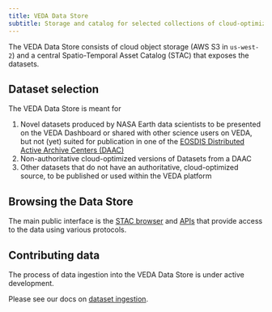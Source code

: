 ```yaml
---
title: VEDA Data Store
subtitle: Storage and catalog for selected collections of cloud-optimized Earth data
---
```


The VEDA Data Store consists of cloud object storage (AWS S3 in `us-west-2`) and a central Spatio-Temporal Asset Catalog (STAC) that exposes the datasets.


## Dataset selection

The VEDA Data Store is meant for

1. Novel datasets produced by NASA Earth data scientists to be presented on the VEDA Dashboard or shared with other science users on VEDA, but not (yet) suited for publication in one of the [EOSDIS Distributed Active Archive Centers (DAAC)](https://www.earthdata.nasa.gov/eosdis/daacs)
2. Non-authoritative cloud-optimized versions of Datasets from a DAAC
3. Other datasets that do not have an authoritative, cloud-optimized source, to be published or used within the VEDA platform


## Browsing the Data Store

The main public interface is the [STAC browser](https://openveda.cloud/?.language=en) and [APIs](./apis/index.qmd) that provide access to the data using various protocols.


## Contributing data

The process of data ingestion into the VEDA Data Store is under active development.

Please see our docs on [dataset ingestion](/nasa-veda-platform/contributing/dataset-ingestion/index.qmd).